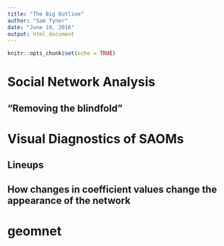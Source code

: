 ```yaml
---
title: "The Big Outline"
author: "Sam Tyner"
date: "June 19, 2016"
output: html_document
---
```


```r
knitr::opts_chunk$set(echo = TRUE)
```

# Social Network Analysis

## "Removing the blindfold"

# Visual Diagnostics of SAOMs

## Lineups
## How changes in coefficient values change the appearance of the network

# geomnet


